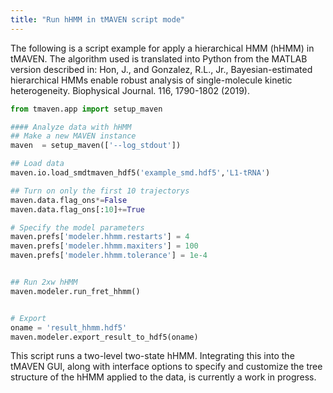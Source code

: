 ```yaml
---
title: "Run hHMM in tMAVEN script mode"
---
```


The following is a script example for apply a hierarchical HMM (hHMM) in tMAVEN. The algorithm used is translated into Python from the MATLAB version described in: 
Hon, J., and Gonzalez, R.L., Jr., Bayesian-estimated hierarchical HMMs enable robust analysis of single-molecule kinetic heterogeneity. Biophysical Journal. 116, 1790-1802 (2019).

``` python
from tmaven.app import setup_maven

#### Analyze data with hHMM
## Make a new MAVEN instance
maven  = setup_maven(['--log_stdout'])

## Load data
maven.io.load_smdtmaven_hdf5('example_smd.hdf5','L1-tRNA')

## Turn on only the first 10 trajectorys
maven.data.flag_ons*=False
maven.data.flag_ons[:10]+=True

# Specify the model parameters
maven.prefs['modeler.hhmm.restarts'] = 4
maven.prefs['modeler.hhmm.maxiters'] = 100
maven.prefs['modeler.hhmm.tolerance'] = 1e-4


## Run 2xw hHMM
maven.modeler.run_fret_hhmm()


# Export
oname = 'result_hhmm.hdf5'
maven.modeler.export_result_to_hdf5(oname)

```

This script runs a two-level two-state hHMM. Integrating this into the tMAVEN GUI, along with interface options to specify and customize the tree structure of the hHMM applied to the data, is currently a work in progress.
